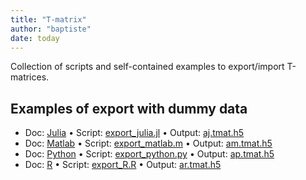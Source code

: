 ```yaml
---
title: "T-matrix"
author: "baptiste"
date: today
---
```


Collection of scripts and self-contained examples to export/import T-matrices.

## Examples of export with dummy data

- Doc: [Julia](export_julia.html) • Script: [export_julia.jl](export_julia.jl) • Output: [aj.tmat.h5](aj.tmat.h5)
- Doc: [Matlab](export_matlab.html) • Script: [export_matlab.m](export_matlab.m) • Output: [am.tmat.h5](am.tmat.h5)
- Doc: [Python](export_python.html) • Script: [export_python.py](export_python.py) • Output: [ap.tmat.h5](ap.tmat.h5)
- Doc: [R](export_R.html) • Script: [export_R.R](export_R.R) • Output: [ar.tmat.h5](ar.tmat.h5)

